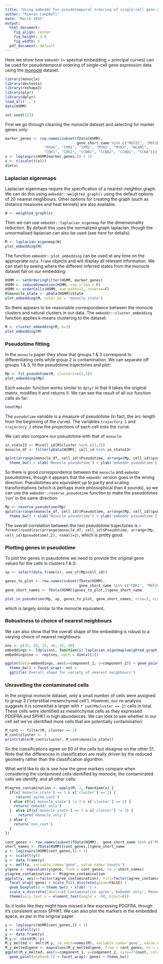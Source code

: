 ```yaml
---
title: "Using embeddr for pseudotemporal ordering of single-cell gene expression"
author: "Kieran Campbell"
date: "March 2015"
output:
  html_document:
    fig_align: center
    fig_height: 3.8
    fig_width: 5
  pdf_document: default
---
```


Here we show how `embeddr` (= spectral embedding + principal curves) can be used for pseudotemporal ordering of single-cell gene expression data using the [monocle](http://cole-trapnell-lab.github.io/monocle-release/) dataset.

```r
library(monocle)
library(devtools)
library(reshape2)
library(plyr)
library(dplyr)
load_all('..')
data(HSMM)

set.seed(123)
```

First we go through cleaning the monocle dataset and selecting for marker genes only:

```r
marker_genes <- row.names(subset(fData(HSMM),
                                 gene_short_name %in% c("MEF2C", "MEF2D", "MYF5", "ANPEP", "PDGFRA",
                  "MYOG", "TPM1", "TPM2", "MYH2", "MYH3", "NCAM1",
                  "CDK1", "CDK2", "CCNB1", "CCNB2", "CCND1", "CCNA")))
x <- log(exprs(HSMM[marker_genes,]) + 1)
x <- t(scale(t(x)))
dim(x)
```

### Laplacian eigenmaps
Laplacian eigenmaps require the specification of a nearest-neighbor graph. We can do this using `embeddr::weighted_graph()` using the default options of 20 nearest neighbours. Other options for creating the graph (such as distance measures and heat kernels) are also available.

```r
W <- weighted_graph(x)
```

Then we can use `embeddr::laplacian_eigenmap` for the dimensionality reduction. By default this uses the normalized graph laplacian, though the unnormalised laplacian can also be used (see here for details).

```r
M <- laplacian_eigenmap(W)
plot_embedding(M)
```

The function `embeddr::plot_embedding` can be used at any time on the appropriate `data.frame` objects and will display all relevant information. We can start by seeing where the different inferred states from the monocle dataset fall on our embedding:

```r
HSMM <- setOrderingFilter(HSMM, marker_genes)
HSMM <- reduceDimension(HSMM, use_irlba = F)
HSMM <- orderCells(HSMM, num_paths=2, reverse=F)
M$monocle_state <- pData(HSMM)$State
plot_embedding(M, color_by = 'monocle_state')
```

So there appears to be reasonable correspondance between the monocle clusters and natural clusters in our data. The `embeddr::cluster_embedding` function applies k-means clustering to the dataset:

```r
M <- cluster_embedding(M, k=3)
plot_embedding(M)
```


### Pseudotime fitting
In the `monocle` paper they show that groups 1 & 3 correspond to differentiating cells while group 2 is contamination. We can separate off groups 1 & 3, fit the pseudotime trajectories and plot:

```r
Mp <- fit_pseudotime(M, clusters=c(1,3))
plot_embedding(Mp)
```

Each `embeddr` function works similar to `dplyr` in that it takes the original matrix, modifies it and returns it. We can see the result of all our function calls so far:

```r
head(Mp)
```
The `pseudotime` variable is a measure of pseudotime (in fact, the arc-length from the beginning of the curve). The variables `trajectory_1` and `trajectory_2` show the projections of each cell onto the curve.

We can also compare our pseudotime with that of `monocle`:

```r
in_state13 <- M$cell_id[M$cluster %in% c(1,3)]
monocle_df <- filter(pData(HSMM), cell_id %in% in_state13)

qplot(arrange(monocle_df, cell_id)$Pseudotime, arrange(Mp, cell_id)$pseudotime) +
  theme_bw() + xlab('Monocle pseudotime') + ylab('embeddr pseudotime')
```

So there is good correspondence between the `monocle` and `embeddr` pseudotimes, though it appears that the `embeddr` version goes in the wrong direction. Pseudotimes are equivalent up to parity and scaling transformations (which is perhaps more philosophical than it sounds), so we can use the `embeddr::reverse_pseudotime` function to make the pseudotimes 'run' in the same direction:

```r
Mp <- reverse_pseudotime(Mp)
qplot(arrange(monocle_df, cell_id)$Pseudotime, arrange(Mp, cell_id)$pseudotime) +
  theme_bw() + xlab('Monocle pseudotime') + ylab('embeddr pseudotime')
```

The overall correlation between the two pseudotime trajectories is `r format(round(cor(arrange(monocle_df, cell_id)$Pseudotime, arrange(Mp, cell_id)$pseudotime),2), nsmall=2)`, which is pretty good.

### Plotting genes in pseudotime

To plot the genes in pseudotime we need to provide the original gene values for the cells in clusters 1 & 3:

```r
xp <- select(data.frame(x), one_of(Mp$cell_id))

genes_to_plot <- row.names(subset(fData(HSMM), 
                                  gene_short_name %in% c("CDK1", "MEF2C", "MYH3")))
gene_short_names <- fData(HSMM)[genes_to_plot,]$gene_short_name

plot_in_pseudotime(Mp, xp, genes_to_plot, gene_short_names, nrow=3, ncol=1)
```

which is largely similar to the monocle equivalent.

### Robustness to choice of nearest neighbours

We can also show that the overall shape of the embedding is robust to a varying choice of nearest neighbours:

```r
nns <- c(15, 20, 25, 30, 35, 40)
embeddings <- ldply(nns, function(i) laplacian_eigenmap(weighted_graph(x, nn = i)))
embeddings$nn <- rep(nns, each = dim(x)[2])

ggplot(data=embeddings, aes(x=component_1, y=component_2)) + geom_point() +
  theme_bw() + facet_wrap(~ nn) +
  ggtitle('Overall shape for variety of nearest neighbours')
```

### Unravelling the contaminated cells

In the original monocle dataset, only a small number of cells were assigned to group 3 ('interstitial mesenchymal cell'). However, our re-analysis suggests it is somewhat a larger with `r sum(M$cluster == 2)` cells in total. These cells were identified as mesenchymal cells as they expressed PDGFRA and SPHK1 in high abundances. We can look to see whether in our cell set we've identified more cells that are potentially contamination:

```r
M_cont <- filter(M, cluster == 2)
M_cont$cluster <- 3
print(table(M_cont$cluster, M_cont$monocle_state))
```
So the classifications agree on 60 of the cells but disagree on the other 51. Note that the differences in classification are really driven by the reduced geometry rather than the classification algorithm. 

What we'd like to do is see how the gene markers compare when considering the contamined cells identified by monocle, the contaminated cells we identify, and all other cells:
```r
M$agree_contamination <- apply(M, 1, function(x) {
  if(x['monocle_state'] == 3 & x['cluster'] == 2) {
     return('agree_cont')
  } else if(x['monocle_state'] != 3 & x['cluster'] == 2) {
    return('embeddr_only')
  }  else if(x['monocle_state'] == 3 & x['cluster'] != 3) {
      return('monocle_only')
  } else {
    return('non_cont')
  } 
})

cont_genes <- row.names(subset(fData(HSMM),  gene_short_name %in% c("PDGFRA", "SPHK1")))
short_names <- fData(HSMM)[cont_genes,]$gene_short_name
y <- log(exprs(HSMM[cont_genes,]) + 1)
y <- scale(t(y))
y <- data.frame(y)
y <- melt(y, variable.name='gene', value.name='counts')
y$gene <- mapvalues(y$gene, from = cont_genes, to = short_names)
y$agree_contamination <- M$agree_contamination
ggplot(y, aes(x=factor(agree_contamination), fill=factor(agree_contamination), y=counts)) + 
  facet_wrap(~gene) + scale_fill_discrete(guide=FALSE) +
  geom_boxplot() + theme_bw() + xlab('') +
  scale_x_discrete(labels=c('Contamination agree','Embeddr only','Monocle only','No contamination')) +
  theme(axis.text.x = element_text(angle = -90, hjust=0))
```

So it looks like they might have missed a few expressing PDGFRA, though it's consistent across SPHK1. We can also plot the markers in the embedded space, as per in the original paper:
```r
y <- log(exprs(HSMM[cont_genes,]) + 1)
y <- scale(t(y))
y <- data.frame(y)
M_y <- cbind(M, y)
M_y_melted <- melt(M_y, id.vars=names(M), variable.name='gene', value.name='count')
M_y_melted$gene <- mapvalues(M_y_melted$gene, from = cont_genes, to = short_names)
ggplot(M_y_melted, aes(x=component_1, y=component_2, size=2*count, color=factor(monocle_state))) + 
  geom_point(alpha=0.7) + facet_wrap(~ gene) + theme_bw()
```

